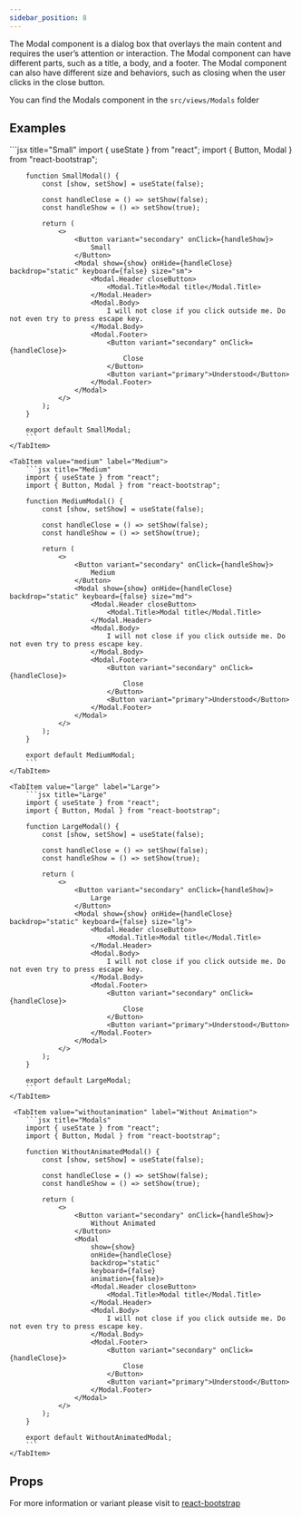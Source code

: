 ```yaml
---
sidebar_position: 8
---
```


The Modal component is a dialog box that overlays the main content and requires the user’s attention or interaction. The Modal component can have different parts, such as a title, a body, and a footer. The Modal component can also have different size and behaviors, such as closing when the user clicks in the close button.

You can find the Modals component in the `src/views/Modals` folder


## Examples

<CodePreview>
    <div className="d-flex gap-2">
        <SmallModal />
        <MediumModal />
        <LargeModal />
        <WithoutAnimatedModal />
    </div>
</CodePreview>

<Tabs>
    <TabItem value="small" label="Small">
        ```jsx title="Small"
        import { useState } from "react";
        import { Button, Modal } from "react-bootstrap";

        function SmallModal() {
            const [show, setShow] = useState(false);

            const handleClose = () => setShow(false);
            const handleShow = () => setShow(true);

            return (
                <>
                    <Button variant="secondary" onClick={handleShow}>
                        Small
                    </Button>
                    <Modal show={show} onHide={handleClose} backdrop="static" keyboard={false} size="sm">
                        <Modal.Header closeButton>
                            <Modal.Title>Modal title</Modal.Title>
                        </Modal.Header>
                        <Modal.Body>
                            I will not close if you click outside me. Do not even try to press escape key.
                        </Modal.Body>
                        <Modal.Footer>
                            <Button variant="secondary" onClick={handleClose}>
                                Close
                            </Button>
                            <Button variant="primary">Understood</Button>
                        </Modal.Footer>
                    </Modal>
                </>
            );
        }

        export default SmallModal;
        ```
    </TabItem>
    
    <TabItem value="medium" label="Medium">
        ```jsx title="Medium"
        import { useState } from "react";
        import { Button, Modal } from "react-bootstrap";

        function MediumModal() {
            const [show, setShow] = useState(false);

            const handleClose = () => setShow(false);
            const handleShow = () => setShow(true);

            return (
                <>
                    <Button variant="secondary" onClick={handleShow}>
                        Medium
                    </Button>
                    <Modal show={show} onHide={handleClose} backdrop="static" keyboard={false} size="md">
                        <Modal.Header closeButton>
                            <Modal.Title>Modal title</Modal.Title>
                        </Modal.Header>
                        <Modal.Body>
                            I will not close if you click outside me. Do not even try to press escape key.
                        </Modal.Body>
                        <Modal.Footer>
                            <Button variant="secondary" onClick={handleClose}>
                                Close
                            </Button>
                            <Button variant="primary">Understood</Button>
                        </Modal.Footer>
                    </Modal>
                </>
            );
        }

        export default MediumModal;
        ```
    </TabItem>

    <TabItem value="large" label="Large">
        ```jsx title="Large"
        import { useState } from "react";
        import { Button, Modal } from "react-bootstrap";

        function LargeModal() {
            const [show, setShow] = useState(false);

            const handleClose = () => setShow(false);
            const handleShow = () => setShow(true);

            return (
                <>
                    <Button variant="secondary" onClick={handleShow}>
                        Large
                    </Button>
                    <Modal show={show} onHide={handleClose} backdrop="static" keyboard={false} size="lg">
                        <Modal.Header closeButton>
                            <Modal.Title>Modal title</Modal.Title>
                        </Modal.Header>
                        <Modal.Body>
                            I will not close if you click outside me. Do not even try to press escape key.
                        </Modal.Body>
                        <Modal.Footer>
                            <Button variant="secondary" onClick={handleClose}>
                                Close
                            </Button>
                            <Button variant="primary">Understood</Button>
                        </Modal.Footer>
                    </Modal>
                </>
            );
        }

        export default LargeModal;
        ```
    </TabItem>

     <TabItem value="withoutanimation" label="Without Animation">
        ```jsx title="Modals"
        import { useState } from "react";
        import { Button, Modal } from "react-bootstrap";

        function WithoutAnimatedModal() {
            const [show, setShow] = useState(false);

            const handleClose = () => setShow(false);
            const handleShow = () => setShow(true);

            return (
                <>
                    <Button variant="secondary" onClick={handleShow}>
                        Without Animated
                    </Button>
                    <Modal
                        show={show}
                        onHide={handleClose}
                        backdrop="static"
                        keyboard={false}
                        animation={false}>
                        <Modal.Header closeButton>
                            <Modal.Title>Modal title</Modal.Title>
                        </Modal.Header>
                        <Modal.Body>
                            I will not close if you click outside me. Do not even try to press escape key.
                        </Modal.Body>
                        <Modal.Footer>
                            <Button variant="secondary" onClick={handleClose}>
                                Close
                            </Button>
                            <Button variant="primary">Understood</Button>
                        </Modal.Footer>
                    </Modal>
                </>
            );
        }

        export default WithoutAnimatedModal;
        ```
    </TabItem>
</Tabs>

## Props
For more information or variant please visit to <a href="https://react-bootstrap.netlify.app/docs/components/modal#overview" target="_blank">react-bootstrap</a>